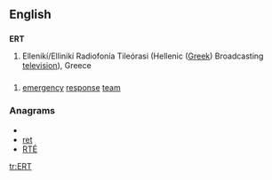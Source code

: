 {{wikipedia}}
{{also|ert|ért}}
==English==

==={{abbreviation}}===
'''ERT'''

# Ellenikí/Ellinikí Radiofonía Tileórasi (Hellenic ([[Greek]]) Broadcasting [[television]]), Greece

==={{initialism}}===
{{en-noun}}

# [[emergency]] [[response]] [[team]]

===Anagrams===
* {{alphagram|ert}}
* [[ret#English|ret]]
* [[RTÉ#English|RTÉ]]


[[tr:ERT]]
